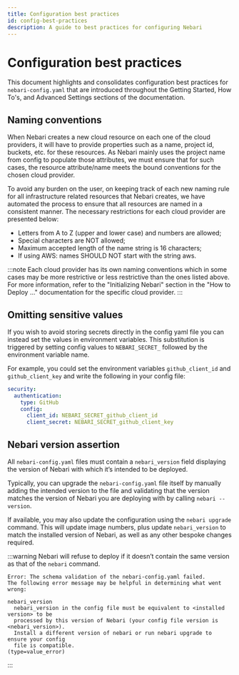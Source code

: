 ```yaml
---
title: Configuration best practices
id: config-best-practices
description: A guide to best practices for configuring Nebari
---
```


# Configuration best practices

This document highlights and consolidates configuration best practices for `nebari-config.yaml` that are introduced throughout the Getting Started, How To's, and Advanced Settings sections of the documentation.

## Naming conventions

When Nebari creates a new cloud resource on each one of the cloud providers, it will have to provide properties such as a name, project id, buckets, etc. for these resources.
As Nebari mainly uses the project name from config to populate those attributes, we must ensure that for such cases, the resource attribute/name meets the bound conventions for the chosen cloud provider.

To avoid any burden on the user, on keeping track of each new naming rule for all infrastructure related resources that Nebari creates, we have automated the process to ensure that all resources are named in a consistent manner.
The necessary restrictions for each cloud provider are presented below:

- Letters from A to Z (upper and lower case) and numbers are allowed;
- Special characters are NOT allowed;
- Maximum accepted length of the name string is 16 characters;
- If using AWS: names SHOULD NOT start with the string aws.

:::note
Each cloud provider has its own naming conventions which in some cases may be more restrictive or less restrictive than the ones listed above. For more information, refer to the "Initializing Nebari" section in the "How to Deploy ..." documentation for the specific cloud provider.
:::

<!--
TODO: Add domain format details
 ## Domain Format
-->

## Omitting sensitive values

If you wish to avoid storing secrets directly in the config yaml file you can instead set the values in environment variables. This substitution is triggered by setting config
values to `NEBARI_SECRET_` followed by the environment variable name.

For example, you could set the environment variables `github_client_id` and `github_client_key` and write the
following in your config file:

```yaml
security:
  authentication:
    type: GitHub
    config:
      client_id: NEBARI_SECRET_github_client_id
      client_secret: NEBARI_SECRET_github_client_key
```

## Nebari version assertion

All `nebari-config.yaml` files must contain a `nebari_version` field displaying the version of Nebari with which it’s intended to be deployed.

Typically, you can upgrade the `nebari-config.yaml` file itself by manually adding the intended version to the file and validating that the version matches the version of Nebari you are deploying with by calling `nebari --version`.

If available, you may also update the configuration using the `nebari upgrade` command. This will update image numbers, plus update `nebari_version` to match the installed version of Nebari, as well as any other bespoke changes required.

:::warning
Nebari will refuse to deploy if it doesn’t contain the same version as that of the `nebari` command.
```
Error: The schema validation of the nebari-config.yaml failed.
The following error message may be helpful in determining what went wrong:

nebari_version
  nebari_version in the config file must be equivalent to <installed version> to be
  processed by this version of Nebari (your config file version is <nebari_version>).
  Install a different version of nebari or run nebari upgrade to ensure your config
  file is compatible.
(type=value_error)
```
:::
